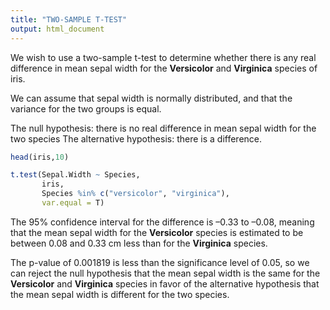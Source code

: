 ---
title: "TWO-SAMPLE T-TEST"
output: html_document
---

We wish to use a two-sample t-test to determine whether there is any real difference in mean sepal width for the **Versicolor** and **Virginica** species of iris. 

We can assume that sepal width is normally distributed, and that the variance for the two groups is equal. 

The null hypothesis:  there is no real difference in mean sepal width for the two species
The alternative hypothesis: there is a difference.


```{r}
head(iris,10)
```

```{r}
t.test(Sepal.Width ~ Species, 
       iris, 
       Species %in% c("versicolor", "virginica"), 
       var.equal = T)
```

The 95% confidence interval for the difference is –0.33 to –0.08, meaning that the mean sepal width for the **Versicolor** species is estimated to be between 0.08 and 0.33 cm less than for the **Virginica** species.

The p-value of 0.001819 is less than the significance level of 0.05, so we can reject the null hypothesis that the mean sepal width is the same for the **Versicolor** and **Virginica** species in favor of the alternative hypothesis that the mean sepal width is different for the two species.
















